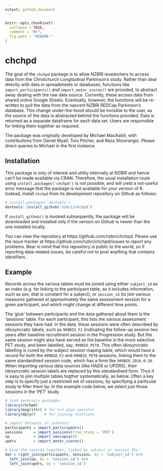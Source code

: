 ```yaml
---
output: github_document
---
```


<!-- README.md is generated from README.Rmd. Please edit that file -->

```r
knitr::opts_chunk$set(
  collapse = TRUE,
  comment = "#>",
  fig.path = "README-"
)
```

# chchpd

The goal of the `chchpd` package is to allow NZBRI researchers to access data 
from the Christchurch Longitudinal Parkinson's study. Rather than deal directly 
with data in spreadsheets or databases, functions like `import_participants()` 
and `import_motor_scores()` are provided, to abstract away dealing with the raw 
data source. Currently, these access data from shared online Google Sheets. 
Eventually, however, the functions will be re-written to pull the data from the 
nascent NZBRI REDCap Parkinson's database. This change under-the-hood should be 
invisible to the user, as the source of the data is abstracted behind the 
functions provided. Data is returned as a separate dataframe for each data set. 
Users are responsible for linking them together as required.

The package was originally developed by Michael MacAskill, with contributions 
from Daniel Myall, Toni Pitcher, and Reza Shoorangiz. Please direct queries to 
Michael in the first instance.

## Installation

This package is only of interest and utility internally at NZBRI and hence can't 
 be made available via CRAN. Therefore, the usual installation route using 
 `install.packages('chchpd')` is not possible, and will yield a not-useful error
 message that the package is not available for your version of R. Instead, 
 install `chchpd` from its development repository on Github as follows:

```r
# install.packages('devtools')
devtools::install_github('nzbri/chchpd')
```
If `install_github()` is invoked subsequently, the package will be downloaded 
and installed only if the version on Github is newer than the one installed 
locally.

You can view the repository at https://github.com/nzbri/chchpd. 
Please use the issue tracker at https://github.com/nzbri/chchpd/issues to report 
any problems. Bear in mind that this repository is public to the world, so if 
reporting data-related issues, be careful not to post anything that contains 
identifiers.

## Example

Records across the various tables must be joined using either `subject_id` as 
an index (e.g. for linking to the participant table, as it includes information,
such as sex, that is constant for a subject), or `session_id` (to join various 
measures gathered at approximately the same assessment session for a given 
participant, and which might change at different time points.

The 'glue' between participants and the data gathered about them is the 
'sessions' table. For each participant, this lists the various assessment 
sessions they have had. In the data, these sessions were often described by 
idiosyncratic labels, such as `999BIO_F2` (indicating the follow-up session two 
years after baseline recruitment session in the Progression study. But the same 
session might also have served as the baseline in the more selective PET study, 
and been labelled, say, `999BIO_PET0`. This often idiosyncratic labelling is 
cured by the subject session maping table, which would have a record for both 
the `999BIO_F2` and `999BIO_PET0` sessions, linking them to the same 
standardised session code, which has a form like `999BIO_2016-0-28`. When 
importing various data sources (like HADS or UPDRS), their idosyncratic session 
labels are replaced by this standardised form. Thus it is easy to join multiple 
tables togther systematically, as below. Often a key step is to specify just a 
restricted set of sessions, by specifying a particular study to filter them by. 
In the example code below, we select just those sessions in the 'PET' study.

```r
# load necessary packages:
library(chchpd)
library(magrittr) # for %>% pipe operator
library(dplyr)    # for joining functions

# import datasets of interest:
participants = import_participants()
sessions     = import_sessions(from_study = 'PET')
np           = import_neuropsyc()
updrs        = import_motor_scores()

# bind the records together, linked by subject or session IDs:
dat = right_join(participants, sessions, by = 'subject_id') %>% 
  left_join(np, by = 'session_id') %>% 
  left_join(updrs, by = 'session_id')
```

